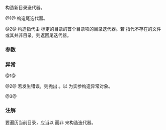 {{cpp/experimental/fs/directory_iterator/title|directory_iterator}}
{{cpp/experimental/fs/directory_iterator/navbar}}
{{dcl begin}}
{{dcl|num=1|since=fs_ts|1=
directory_iterator();
}}
{{dcl|num=2|since=fs_ts|1=
explicit directory_iterator( const path&amp; p );
}}
{{dcl|num=3|since=fs_ts|1=
directory_iterator( const path&amp; p, error_code&amp; ec );
}}
{{dcl|num=4|since=fs_ts|1=
directory_iterator( const directory_iterator&amp; ) = default;
}}
{{dcl|num=5|since=fs_ts|1=
directory_iterator( directory_iterator&amp;&amp; ) = default;
}}
{{dcl end}}

构造新目录迭代器。

@1@ 构造尾迭代器。

@2@ 构造指代由 {{c|p}} 标定的目录的首个目录项的目录迭代器。若 {{c|p}} 指代不存在的文件或其并非目录，则返回尾迭代器。

===参数===
{{todo}}

===异常===
@1@ {{unreviewed noexcept}}

@2@ 若发生错误，则抛出 {{c|filesystem_error}}。以 {{c|p}} 为实参构造异常对象。

@3@ {{unreviewed noexcept}}

===注解===
要遍历当前目录，应当以 {{c|directory_iterator(".")}} 而非 {{c|directory_iterator("")}} 来构造迭代器。